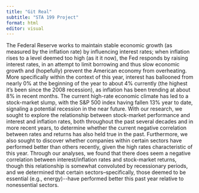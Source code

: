 ```yaml
---
title: "Git Real"
subtitle: "STA 199 Project"
format: html
editor: visual
---
```


The Federal Reserve works to maintain stable economic growth (as measured by the inflation rate) by influencing interest rates; when inflation rises to a level deemed too high (as it it now), the Fed responds by raising interest rates, in an attempt to limit borrowing and thus slow economic growth and (hopefully) prevent the American economy from overheating. More specifically within the context of this year, interest has ballooned from nearly 0% at the beginning of the year to about 4% currently (the highest it's been since the 2008 recession), as inflation has been trending at about 8% in recent months. The current high-rate economic climate has led to a stock-market slump, with the S&P 500 index having fallen 13% year to date, signaling a potential recession in the near future. With our research, we sought to explore the relationship between stock-market performance and interest and inflation rates, both throughout the past several decades and in more recent years, to determine whether the current negative correlation between rates and returns has also held true in the past. Furthermore, we also sought to discover whether companies within certain sectors have performed better than others recently, given the high rates characteristic of this year. Through our analyses, we found that there does seem a negative correlation between interest/inflation rates and stock-market returns, though this relationship is somewhat convoluted by recessionary periods, and we determined that certain sectors--specifically, those deemed to be essential (e.g., energy)\--have performed better this past year relative to nonessential sectors.
